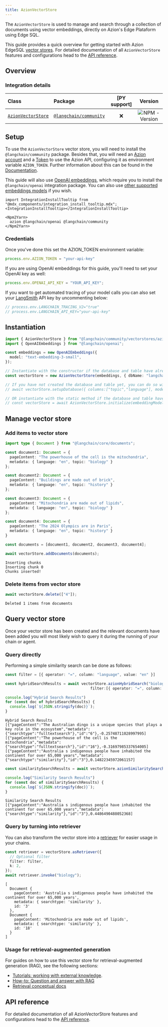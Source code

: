 ```yaml
---
title: AzionVectorStore
---
```


The `AzionVectorStore` is used to manage and search through a collection of documents using vector embeddings, directly on Azion's Edge Plataform using Edge SQL.

This guide provides a quick overview for getting started with Azion EdgeSQL [vector stores](/oss/concepts/#vectorstores). For detailed documentation of all `AzionVectorStore` features and configurations head to the [API reference](https://api.js.langchain.com/classes/_langchain_community.vectorstores_azion_edgesql.AzionVectorStore.html).

## Overview

### Integration details

| Class | Package | [PY support] |  Version |
| :--- | :--- | :---: | :---: |
| [`AzionVectorStore`](https://api.js.langchain.com/classes/langchain_community_vectorstores_azion_edgesql.AzionVectorStore.html) | [`@langchain/community`](https://npmjs.com/@langchain/community) | ❌ |  ![NPM - Version](https://img.shields.io/npm/v/@langchain/community?style=flat-square&label=%20&) |

## Setup

To use the `AzionVectorStore` vector store, you will need to install the `@langchain/community` package. Besides that, you will need an [Azion account](https://www.azion.com/en/documentation/products/accounts/creating-account/) and a [Token](https://www.azion.com/en/documentation/products/guides/personal-tokens/) to use the Azion API, configuring it as environment variable `AZION_TOKEN`. Further information about this can be found in the [Documentation](https://www.azion.com/en/documentation/).

This guide will also use [OpenAI embeddings](/oss/integrations/text_embedding/openai), which require you to install the `@langchain/openai` integration package. You can also use [other supported embeddings models](/oss/integrations/text_embedding) if you wish.

```{=mdx}
import IntegrationInstallTooltip from "@mdx_components/integration_install_tooltip.mdx";
<IntegrationInstallTooltip></IntegrationInstallTooltip>

<Npm2Yarn>
  azion @langchain/openai @langchain/community
</Npm2Yarn>
```

### Credentials

Once you've done this set the AZION_TOKEN environment variable:

```typescript
process.env.AZION_TOKEN = "your-api-key"
```

If you are using OpenAI embeddings for this guide, you'll need to set your OpenAI key as well:

```typescript
process.env.OPENAI_API_KEY = "YOUR_API_KEY";
```

If you want to get automated tracing of your model calls you can also set your [LangSmith](https://docs.smith.langchain.com/) API key by uncommenting below:

```typescript
// process.env.LANGCHAIN_TRACING_V2="true"
// process.env.LANGCHAIN_API_KEY="your-api-key"
```

## Instantiation

```typescript
import { AzionVectorStore } from "@langchain/community/vectorstores/azion_edgesql";
import { OpenAIEmbeddings } from "@langchain/openai";

const embeddings = new OpenAIEmbeddings({
  model: "text-embedding-3-small",
});

// Instantiate with the constructor if the database and table have already been created
const vectorStore = new AzionVectorStore(embeddings, { dbName: "langchain", tableName: "documents" });

// If you have not created the database and table yet, you can do so with the setupDatabase method
// await vectorStore.setupDatabase({ columns:["topic","language"], mode: "hybrid" })

// OR instantiate with the static method if the database and table have not been created yet
// const vectorStore = await AzionVectorStore.initialize(embeddingModel, { dbName: "langchain", tableName: "documents" }, { columns:[], mode: "hybrid" })
```

## Manage vector store

### Add items to vector store

```typescript
import type { Document } from "@langchain/core/documents";

const document1: Document = {
  pageContent: "The powerhouse of the cell is the mitochondria",
  metadata: { language: "en", topic: "biology" }
};

const document2: Document = {
  pageContent: "Buildings are made out of brick",
  metadata: { language: "en", topic: "history" }
};

const document3: Document = {
  pageContent: "Mitochondria are made out of lipids",
  metadata: { language: "en", topic: "biology" }
};

const document4: Document = {
  pageContent: "The 2024 Olympics are in Paris",
  metadata: { language: "en", topic: "history" }
}

const documents = [document1, document2, document3, document4];

await vectorStore.addDocuments(documents);
```

```output
Inserting chunks
Inserting chunk 0
Chunks inserted!
```

### Delete items from vector store

```typescript
await vectorStore.delete(["4"]);
```

```output
Deleted 1 items from documents
```

## Query vector store

Once your vector store has been created and the relevant documents have been added you will most likely wish to query it during the running of your chain or agent.

### Query directly

Performing a simple similarity search can be done as follows:

```typescript
const filter = [{ operator: "=", column: "language", value: "en" }]

const hybridSearchResults = await vectorStore.azionHybridSearch("biology", {kfts:2, kvector:1,
                                      filter:[{ operator: "=", column: "language", value: "en" }]});

console.log("Hybrid Search Results")
for (const doc of hybridSearchResults) {
  console.log(`${JSON.stringify(doc)}`);
}
```

```output
Hybrid Search Results
[{"pageContent":"The Australian dingo is a unique species that plays a key role in the ecosystem","metadata":{"searchtype":"fulltextsearch"},"id":"6"},-0.25748711028997995]
[{"pageContent":"The powerhouse of the cell is the mitochondria","metadata":{"searchtype":"fulltextsearch"},"id":"16"},-0.31697985337654005]
[{"pageContent":"Australia s indigenous people have inhabited the continent for over 65,000 years","metadata":{"searchtype":"similarity"},"id":"3"},0.14822345972061157]
```

```typescript
const similaritySearchResults = await vectorStore.azionSimilaritySearch("australia", {kvector:3, filter:[{ operator: "=", column: "topic", value: "history" }]});

console.log("Similarity Search Results")
for (const doc of similaritySearchResults) {
  console.log(`${JSON.stringify(doc)}`);
}
```

```output
Similarity Search Results
[{"pageContent":"Australia s indigenous people have inhabited the continent for over 65,000 years","metadata":{"searchtype":"similarity"},"id":"3"},0.4486490488052368]
```

### Query by turning into retriever

You can also transform the vector store into a [retriever](/oss/concepts/#retrievers) for easier usage in your chains.

```typescript
const retriever = vectorStore.asRetriever({
  // Optional filter
  filter: filter,
  k: 2,
});
await retriever.invoke("biology");
```

```output
[
  Document {
    pageContent: 'Australia s indigenous people have inhabited the continent for over 65,000 years',
    metadata: { searchtype: 'similarity' },
    id: '3'
  },
  Document {
    pageContent: 'Mitochondria are made out of lipids',
    metadata: { searchtype: 'similarity' },
    id: '18'
  }
]
```

### Usage for retrieval-augmented generation

For guides on how to use this vector store for retrieval-augmented generation (RAG), see the following sections:

- [Tutorials: working with external knowledge](/oss/tutorials/#working-with-external-knowledge).
- [How-to: Question and answer with RAG](/oss/how-to/#qa-with-rag)
- [Retrieval conceptual docs](/oss/concepts/retrieval)

## API reference

For detailed documentation of all AzionVectorStore features and configurations head to the [API reference](https://api.js.langchain.com/classes/_langchain_community.vectorstores_azion_edgesql.AzionVectorStore.html).
